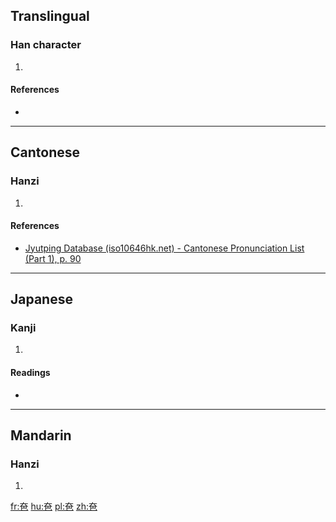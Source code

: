 ==Translingual==

===Han character===
{{Han char|rn=37|rad=大|as=04|sn=7|four=|canj=大日山 (KAU), X大日山 (XKAU)|ids=⿱[[大]][[巴]]}}

# {{defn|Han|sort=大04}}

====References====
* {{Han ref|kx=0250.130|dkj=05866|dj=0509.190|hdz=10531.040|uh=593F|ud=22847}}

----

==Cantonese==

===Hanzi===
{{yue-hanzi|jyut=[[baa1]]|y=baa1}}

# {{defn|lang=yue|sort=大04}}

====References====
* [http://www.iso10646hk.net/jp/document/download.jsp Jyutping Database (iso10646hk.net) - Cantonese Pronunciation List (Part 1), p. 90]

----

==Japanese==

===Kanji===
{{ja-kanji|grade=|rs=大04}}

# {{defn|lang=ja|sort=大04}}

====Readings====
* {{ja-readings|on=[[は]] (ha), [[へ]] (he)|kun=[[おおきい]] (ookii)}}

----

==Mandarin==

===Hanzi===
{{cmn-hanzi|pin=[[bā]] ([[ba1]]), [[pā]] ([[pa1]])|wg=pa<sup>1</sup>, p'a<sup>1</sup>}}

# {{defn|lang=cmn|sort=大04}}

[[fr:夿]]
[[hu:夿]]
[[pl:夿]]
[[zh:夿]]